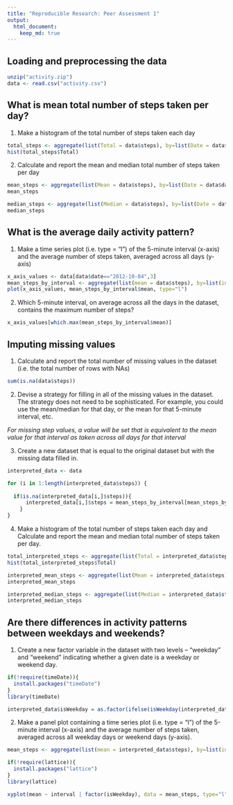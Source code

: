 ```yaml
---
title: "Reproducible Research: Peer Assessment 1"
output: 
  html_document:
    keep_md: true
---
```



## Loading and preprocessing the data

```r
unzip("activity.zip")
data <- read.csv("activity.csv")
```

## What is mean total number of steps taken per day?

1. Make a histogram of the total number of steps taken each day

```r
total_steps <- aggregate(list(Total = data$steps), by=list(Date = data$date), FUN=sum, na.rm=TRUE)
hist(total_steps$Total)
``` 

2. Calculate and report the mean and median total number of steps taken per day

```r
mean_steps <- aggregate(list(Mean = data$steps), by=list(Date = data$date), FUN=mean, na.rm=TRUE)
mean_steps
``` 

```r
median_steps <- aggregate(list(Median = data$steps), by=list(Date = data$date), FUN=median, na.rm=TRUE)
median_steps
```

## What is the average daily activity pattern?

1. Make a time series plot (i.e. type = "l") of the 5-minute interval (x-axis) and the average number of steps taken, averaged across all days (y-axis)

```r
x_axis_values <- data[data$date=="2012-10-04",3]
mean_steps_by_interval <- aggregate(list(mean = data$steps), by=list(interval = data$interval), FUN=mean, na.rm=TRUE)
plot(x_axis_values, mean_steps_by_interval$mean, type="l")
```

2. Which 5-minute interval, on average across all the days in the dataset, contains the maximum number of steps?

```r
x_axis_values[which.max(mean_steps_by_interval$mean)]
```

## Imputing missing values

1. Calculate and report the total number of missing values in the dataset (i.e. the total number of rows with NAs)

```r
sum(is.na(data$steps))
```

2. Devise a strategy for filling in all of the missing values in the dataset. The strategy does not need to be sophisticated. For example, you could use the mean/median for that day, or the mean for that 5-minute interval, etc.

*For missing step values, a value will be set that is equivalent to the mean value for that interval as taken across all days for that interval*

3. Create a new dataset that is equal to the original dataset but with the missing data filled in.

```r
interpreted_data <- data

for (i in 1:length(interpreted_data$steps)) {
  
  if(is.na(interpreted_data[i,]$steps)){
      interpreted_data[i,]$steps = mean_steps_by_interval[mean_steps_by_interval$interval == interpreted_data[i,]$interval,2]
    }
}

```

4. Make a histogram of the total number of steps taken each day and Calculate and report the mean and median total number of steps taken per day.
```r
total_interpreted_steps <- aggregate(list(Total = interpreted_data$steps), by=list(Date = data$date), FUN=sum, na.rm=TRUE)
hist(total_interpreted_steps$Total)
```

```r
interpreted_mean_steps <- aggregate(list(Mean = interpreted_data$steps), by=list(Date = interpreted_data$date), FUN=mean, na.rm=TRUE)
interpreted_mean_steps
``` 

```r
interpreted_median_steps <- aggregate(list(Median = interpreted_data$steps), by=list(Date = interpreted_data$date), FUN=median, na.rm=TRUE)
interpreted_median_steps
```

## Are there differences in activity patterns between weekdays and weekends?

1. Create a new factor variable in the dataset with two levels -- "weekday" and "weekend" indicating whether a given date is a weekday or weekend day.

```r

if(!require(timeDate)){
  install.packages("timeDate")
}
library(timeDate)

interpreted_data$isWeekday = as.factor(ifelse(isWeekday(interpreted_data$date), "weekday", "weekend"))
```

2. Make a panel plot containing a time series plot (i.e. type = "l") of the 5-minute interval (x-axis) and the average number of steps taken, averaged across all weekday days or weekend days (y-axis).

```r
mean_steps <- aggregate(list(mean = interpreted_data$steps), by=list(interval = interpreted_data$interval, isWeekday = interpreted_data$isWeekday), FUN=mean, na.rm=TRUE)

if(!require(lattice)){
  install.packages("lattice")
}
library(lattice)

xyplot(mean ~ interval | factor(isWeekday), data = mean_steps, type="l", layout=c(1,2))

```
